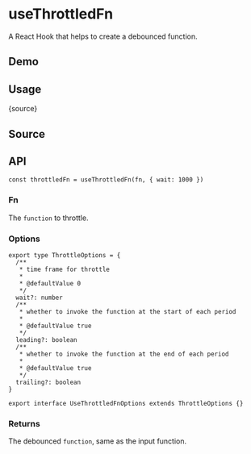 # useThrottledFn


<HooksType category="Utilities" />

A React Hook that helps to create a debounced function.

## Demo


<App />

## Usage


<RawCode>{source}</RawCode>

## Source


<Source />

## API

```tsx
const throttledFn = useThrottledFn(fn, { wait: 1000 })
```

### Fn

The `function` to throttle.

### Options

```tsx
export type ThrottleOptions = {
  /**
   * time frame for throttle
   *
   * @defaultValue 0
   */
  wait?: number
  /**
   * whether to invoke the function at the start of each period
   *
   * @defaultValue true
   */
  leading?: boolean
  /**
   * whether to invoke the function at the end of each period
   *
   * @defaultValue true
   */
  trailing?: boolean
}

export interface UseThrottledFnOptions extends ThrottleOptions {}
```

### Returns

The debounced `function`, same as the input function.
